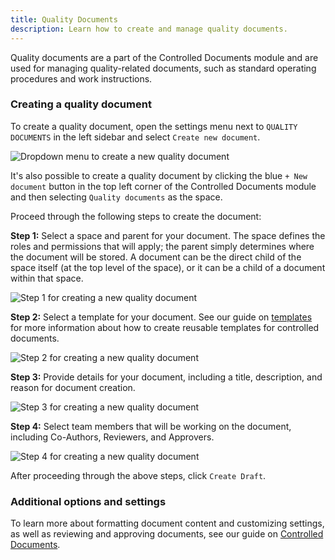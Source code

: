 ```yaml
---
title: Quality Documents
description: Learn how to create and manage quality documents.
---
```



Quality documents are a part of the Controlled Documents module and are used for managing quality-related documents, such as standard operating procedures and work instructions.

### Creating a quality document

To create a quality document, open the settings menu next to `QUALITY DOCUMENTS` in the left sidebar and select `Create new document`. 

<Image 
src={createNewQualityDoc} 
alt='Dropdown menu to create a new quality document' 
inferSize
quality='max'
/>

It's also possible to create a quality document by clicking the blue `+ New document` button in the top left corner of the Controlled Documents module and then selecting `Quality documents` as the space.

Proceed through the following steps to create the document:

**Step 1:** Select a space and parent for your document. The space defines the roles and permissions that will apply; the parent simply determines where the document will be stored. A document can be the direct child of the space itself (at the top level of the space), or it can be a child of a document within that space.

<Image 
src={newQualityDocument1} 
alt='Step 1 for creating a new quality document' 
inferSize
quality='max'
/>

**Step 2:** Select a template for your document. See our guide on [templates](../templates) for more information about how to create reusable templates for controlled documents.

<Image 
src={newQualityDocument2} 
alt='Step 2 for creating a new quality document' 
inferSize
quality='max'
/>

**Step 3:** Provide details for your document, including a title, description, and reason for document creation.

<Image 
src={newQualityDocument3} 
alt='Step 3 for creating a new quality document' 
inferSize
quality='max'
/>

**Step 4:** Select team members that will be working on the document, including Co-Authors, Reviewers, and Approvers.

<Image 
src={newQualityDocument4} 
alt='Step 4 for creating a new quality document' 
inferSize
quality='max'
/>

After proceeding through the above steps, click `Create Draft`.

### Additional options and settings

To learn more about formatting document content and customizing settings, as well as reviewing and approving documents, see our guide on [Controlled Documents](../controlled-documents).